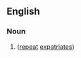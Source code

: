 ==English==

===Noun===
{{head|en|noun form}}

# {{plural of|en|rex-pat}} ([[repeat]] [[expatriates]])